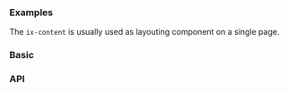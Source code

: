 

### Examples

The `ix-content` is usually used as layouting component on a single page.

### Basic

<ContentPlayground height="18rem" />

### API

<PropsApi />
